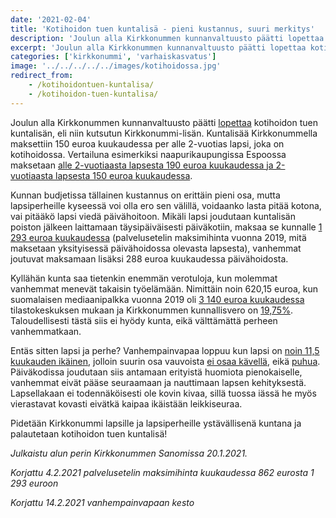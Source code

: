 ```yaml
---
date: '2021-02-04'
title: 'Kotihoidon tuen kuntalisä - pieni kustannus, suuri merkitys'
description: 'Joulun alla Kirkkonummen kunnanvaltuusto päätti lopettaa kotihoidon tuen kuntalisän, eli niin kutsutun Kirkkonummi-lisän. Kuntalisää Kirkkonummella maksettiin 150 euroa kuukaudessa per alle 2-vuotias lapsi, joka on kotihoidossa.'
excerpt: 'Joulun alla Kirkkonummen kunnanvaltuusto päätti lopettaa kotihoidon tuen kuntalisän, eli niin kutsutun Kirkkonummi-lisän. Kuntalisää Kirkkonummella maksettiin 150 euroa kuukaudessa per alle 2-vuotias lapsi, joka on kotihoidossa.'
categories: ['kirkkonummi', 'varhaiskasvatus']
image: '../../../../../images/kotihoidossa.jpg'
redirect_from:
    - /kotihoidontuen-kuntalisa/
    - /kotihoidon-tuen-kuntalisa/
---
```


Joulun alla Kirkkonummen kunnanvaltuusto päätti [lopettaa](https://www.kirkkonummi.fi/kotihoidon-tuen-kuntalisa-182019-alkaen) kotihoidon tuen kuntalisän, eli niin kutsutun Kirkkonummi-lisän. Kuntalisää Kirkkonummella maksettiin 150 euroa kuukaudessa per alle 2-vuotias lapsi, joka on kotihoidossa. Vertailuna esimerkiksi naapurikaupungissa Espoossa maksetaan [alle 2-vuotiaasta lapsesta 190 euroa kuukaudessa ja 2-vuotiaasta lapsesta 150 euroa kuukaudessa](https://www.espoo.fi/fi-FI/Kasvatus_ja_opetus/Varhaiskasvatus/Kotona_hoitaminen/Kotihoidon_tuki).

Kunnan budjetissa tällainen kustannus on erittäin pieni osa, mutta lapsiperheille kyseessä voi olla ero sen välillä, voidaanko lasta pitää kotona, vai pitääkö lapsi viedä päivähoitoon. Mikäli lapsi joudutaan kuntalisän poiston jälkeen laittamaan täysipäiväisesti päiväkotiin, maksaa se kunnalle [1 293 euroa kuukaudessa](https://www.kirkkonummi.fi/library/files/5c923621c91058d1e40005b4/Kn_s__nt_kirja_svl__1.8.2019.pdf#page=9) (palvelusetelin maksimihinta vuonna 2019, mitä maksetaan yksityisessä päivähoidossa olevasta lapsesta), vanhemmat joutuvat maksamaan lisäksi 288 euroa kuukaudessa päivähoidosta.

Kyllähän kunta saa tietenkin enemmän verotuloja, kun molemmat vanhemmat menevät takaisin työelämään. Nimittäin noin 620,15 euroa, kun suomalaisen mediaanipalkka vuonna 2019 oli [3 140 euroa kuukaudessa](https://www.tilastokeskus.fi/tup/suoluk/suoluk_palkat.html) tilastokeskuksen mukaan ja Kirkkonummen kunnallisvero on [19,75%](https://www.kirkkonummi.fi/tietoa-taloudesta). Taloudellisesti tästä siis ei hyödy kunta, eikä välttämättä perheen vanhemmatkaan.

Entäs sitten lapsi ja perhe? Vanhempainvapaa loppuu kun lapsi on [noin 11,5 kuukauden ikäinen](https://www.kela.fi/vanhempainraha), jolloin suurin osa vauvoista [ei osaa kävellä](https://www.mll.fi/vanhemmille/lapsen-kasvu-ja-kehitys/0-1-v/vauvan-liikunnallinen-kehitys/), eikä [puhua](https://www.mll.fi/vanhemmille/lapsen-kasvu-ja-kehitys/0-1-v/vauvan-sosiaalinen-kehitys/). Päiväkodissa joudutaan siis antamaan erityistä huomiota pienokaiselle, vanhemmat eivät pääse seuraamaan ja nauttimaan lapsen kehityksestä. Lapsellakaan ei todennäköisesti ole kovin kivaa, sillä tuossa iässä he myös vierastavat kovasti eivätkä kaipaa ikäistään leikkiseuraa.

Pidetään Kirkkonummi lapsille ja lapsiperheille ystävällisenä kuntana ja palautetaan kotihoidon tuen kuntalisä!

_Julkaistu alun perin Kirkkonummen Sanomissa 20.1.2021._

_Korjattu 4.2.2021 palvelusetelin maksimihinta kuukaudessa 862 eurosta 1 293 euroon_

_Korjattu 14.2.2021 vanhempainvapaan kesto_
